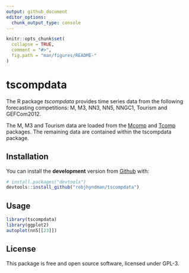 ```yaml
---
output: github_document
editor_options: 
  chunk_output_type: console
---
```


<!-- README.md is generated from README.Rmd. Please edit that file -->

```r
knitr::opts_chunk$set(
  collapse = TRUE,
  comment = "#>",
  fig.path = "man/figures/README-"
)
```

# tscompdata

The R package *tscompdata* provides time series data from the following forecasting competitions: M, M3, NN3, NN5, NNGC1, Tourism and GEFCom2012.

The M, M3 and Tourism data are loaded from the [Mcomp](http://pkg.robjhyndman.com/Mcomp/) and [Tcomp](https://github.com/ellisp/Tcomp-r-package) packages. The remaining data are contained within the tscompdata package.

## Installation

You can install the **development** version from [Github](https://github.com/robjhyndman/tscompdata) with:

```r
# install.packages("devtools")
devtools::install_github("robjhyndman/tscompdata")
```

## Usage

```r
library(tscompdata)
library(ggplot2)
autoplot(nn5[[23]])
```

## License

This package is free and open source software, licensed under GPL-3.
